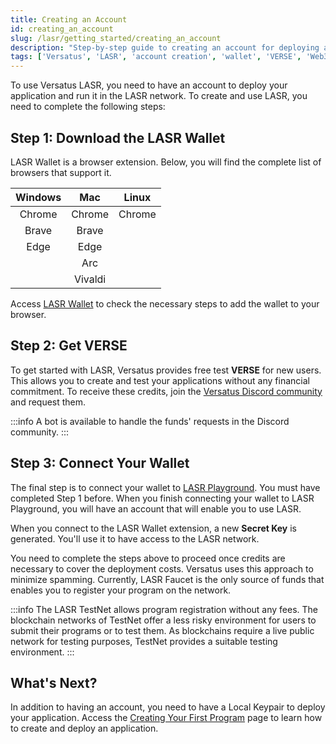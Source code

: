 ```yaml
---
title: Creating an Account
id: creating_an_account
slug: /lasr/getting_started/creating_an_account
description: "Step-by-step guide to creating an account for deploying applications on the Versatus LASR network."
tags: ['Versatus', 'LASR', 'account creation', 'wallet', 'VERSE', 'Web3']
---
```



To use Versatus LASR, you need to have an account to deploy your application and run it in the LASR network. To create and use LASR, you need to complete the following steps:

## Step 1: Download the LASR Wallet

LASR Wallet is a browser extension. Below, you will find the complete list of browsers that support it.

| Windows |   Mac   |  Linux |
|:-------:|:-------:|:------:|
| Chrome  | Chrome  | Chrome |
| Brave   | Brave   |        |
| Edge    | Edge    |        |
|         | Arc     |        |
|         | Vivaldi |        |

Access [LASR Wallet](https://itero.plasmo.com/ext/omkbidglggpedccmhohmemehpghgidaj) to check the necessary steps to add the wallet to your browser.

## Step 2: Get VERSE

To get started with LASR, Versatus provides free test **VERSE** for new users. This allows you to create and test your applications without any financial commitment. To receive these credits, join the [Versatus Discord community](https://discord.gg/2MaKFR35VJ) and request them.

:::info
  A bot is available to handle the funds' requests in the Discord community.
:::


## Step 3: Connect Your Wallet

The final step is to connect your wallet to [LASR Playground](http://faucet.versatus.io/). You must have completed Step 1 before. When you finish connecting your wallet to LASR Playground, you will have an account that will enable you to use LASR.

When you connect to the LASR Wallet extension, a new **Secret Key** is generated. You'll use it to have access to the LASR network.

You need to complete the steps above to proceed once credits are necessary to cover the deployment costs. Versatus uses this approach to minimize spamming. Currently, LASR Faucet is the only source of funds that enables you to register your program on the network.

:::info
  The LASR TestNet allows program registration without any fees. The blockchain networks of TestNet offer a less risky environment for users to submit their programs or to test them. As blockchains require a live public network for testing purposes, TestNet provides a suitable testing environment.
:::

## What's Next?

In addition to having an account, you need to have a Local Keypair to deploy your application. Access the [Creating Your First Program](/lasr/getting_started/creating_your_first_program) page to learn how to create and deploy an application.
